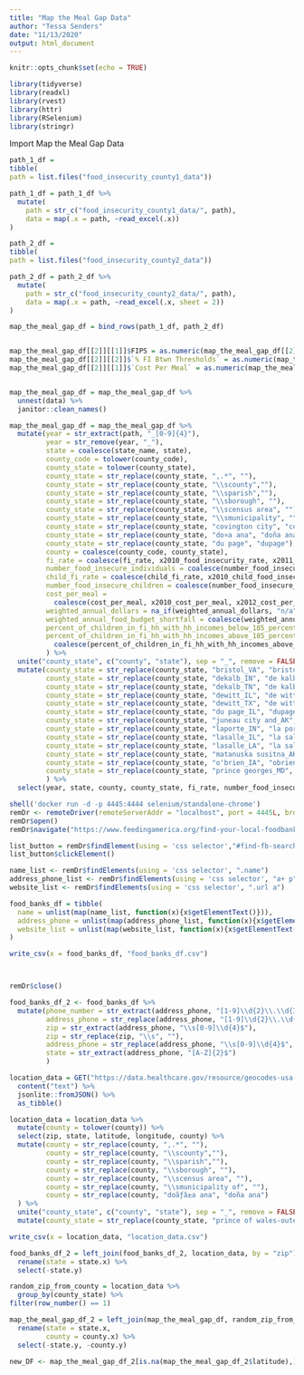 ```yaml
---
title: "Map the Meal Gap Data"
author: "Tessa Senders"
date: "11/13/2020"
output: html_document
---
```


```r
knitr::opts_chunk$set(echo = TRUE)
```

```r
library(tidyverse)
library(readxl)
library(rvest)
library(httr)
library(RSelenium)
library(stringr)
```

Import Map the Meal Gap Data

```r
path_1_df = 
tibble(
path = list.files("food_insecurity_county1_data"))

path_1_df = path_1_df %>%
  mutate(
    path = str_c("food_insecurity_county1_data/", path),
    data = map(.x = path, ~read_excel(.x))
)

path_2_df = 
tibble(
path = list.files("food_insecurity_county2_data"))

path_2_df = path_2_df %>%
  mutate(
    path = str_c("food_insecurity_county2_data/", path),
    data = map(.x = path, ~read_excel(.x, sheet = 2))
)

map_the_meal_gap_df = bind_rows(path_1_df, path_2_df)


map_the_meal_gap_df[[2]][[1]]$FIPS = as.numeric(map_the_meal_gap_df[[2]][[1]]$FIPS)
map_the_meal_gap_df[[2]][[2]]$`% FI Btwn Thresholds` = as.numeric(map_the_meal_gap_df[[2]][[2]]$`% FI Btwn Thresholds`)
map_the_meal_gap_df[[2]][[1]]$`Cost Per Meal` = as.numeric(map_the_meal_gap_df[[2]][[1]]$`Cost Per Meal`)


map_the_meal_gap_df = map_the_meal_gap_df %>%
  unnest(data) %>%
  janitor::clean_names() 

map_the_meal_gap_df = map_the_meal_gap_df %>%
  mutate(year = str_extract(path, "_[0-9]{4}"),
         year = str_remove(year, "_"),
         state = coalesce(state_name, state),
         county_code = tolower(county_code),
         county_state = tolower(county_state),
         county_state = str_replace(county_state, ",.*", ""),
         county_state = str_replace(county_state, "\\scounty",""),
         county_state = str_replace(county_state, "\\sparish",""),
         county_state = str_replace(county_state, "\\sborough", ""),
         county_state = str_replace(county_state, "\\scensus area", ""),
         county_state = str_replace(county_state, "\\smunicipality", ""),
         county_state = str_replace(county_state, "covington city", "covington"),
         county_state = str_replace(county_state, "do¤a ana", "doña ana"),
         county_state = str_replace(county_state, "du page", "dupage"),
         county = coalesce(county_code, county_state),
         fi_rate = coalesce(fi_rate, x2010_food_insecurity_rate, x2011_food_insecurity_rate, x2012_food_insecurity_rate, x2013_food_insecurity_rate, x2014_food_insecurity_rate, x2015_food_insecurity_rate, x2016_food_insecurity_rate, x2017_food_insecurity_rate),
         number_food_insecure_individuals = coalesce(number_food_insecure_individuals, number_of_food_insecure_persons_in_2010, number_of_food_insecure_persons_in_2011, number_of_food_insecure_persons_in_2012, number_of_food_insecure_persons_in_2013, number_of_food_insecure_persons_in_2014, number_of_food_insecure_persons_in_2015, number_of_food_insecure_persons_in_2016, number_of_food_insecure_persons_in_2017),
         child_fi_rate = coalesce(child_fi_rate, x2010_child_food_insecurity_rate, x2011_child_food_insecurity_rate, x2012_child_food_insecurity_rate, as.numeric(x2013_child_food_insecurity_rate), x2014_child_food_insecurity_rate, x2015_child_food_insecurity_rate, x2016_child_food_insecurity_rate, x2017_child_food_insecurity_rate),
         number_food_insecure_children = coalesce(number_food_insecure_children, number_of_food_insecure_children_in_2010, number_of_food_insecure_children_in_2011, number_of_food_insecure_children_in_2012, number_of_food_insecure_children_in_2013, number_of_food_insecure_children_in_2014, number_of_food_insecure_children_in_2015, number_of_food_insecure_children_in_2016, number_of_food_insecure_children_in_2017),
         cost_per_meal =
           coalesce(cost_per_meal, x2010_cost_per_meal, x2012_cost_per_meal, x2013_cost_per_meal, x2014_cost_per_meal, x2015_cost_per_meal, x2016_cost_per_meal, x2017_cost_per_meal),
         weighted_annual_dollars = na_if(weighted_annual_dollars, "n/a"),
         weighted_annual_food_budget_shortfall = coalesce(weighted_annual_food_budget_shortfall, as.numeric(weighted_annual_dollars), x2010_weighted_annual_food_budget_shortfall, x2012_weighted_annual_food_budget_shortfall, x2013_weighted_annual_food_budget_shortfall, x2014_weighted_annual_food_budget_shortfall, x2015_weighted_annual_food_budget_shortfall, x2016_weighted_annual_food_budget_shortfall, x2017_weighted_annual_food_budget_shortfall),
         percent_of_children_in_fi_hh_with_hh_incomes_below_185_percent_fpl = coalesce(percent_food_insecure_children_in_hh_w_hh_incomes_below_185_fpl,percent_of_children_in_fi_hh_with_hh_incomes_at_or_below_185_percent_fpl, percent_food_insecure_children_in_hh_w_hh_incomes_below_185_fpl_in_2012, as.numeric(percent_food_insecure_children_in_hh_w_hh_incomes_below_185_fpl_in_2013), percent_food_insecure_children_in_hh_w_hh_incomes_below_185_fpl_in_2014, percent_food_insecure_children_in_hh_w_hh_incomes_below_185_fpl_in_2015, percent_food_insecure_children_in_hh_w_hh_incomes_below_185_fpl_in_2016, percent_food_insecure_children_in_hh_w_hh_incomes_below_185_fpl_in_2017),
         percent_of_children_in_fi_hh_with_hh_incomes_above_185_percent_fpl =
           coalesce(percent_of_children_in_fi_hh_with_hh_incomes_above_185_percent_fpl, percent_of_food_insecure_children_in_hh_w_hh_incomes_above_185_fpl, percent_food_insecure_children_in_hh_w_hh_incomes_above_185_fpl_in_2012, as.numeric(percent_food_insecure_children_in_hh_w_hh_incomes_above_185_fpl_in_2013), percent_food_insecure_children_in_hh_w_hh_incomes_above_185_fpl_in_2014, percent_food_insecure_children_in_hh_w_hh_incomes_above_185_fpl_in_2015, percent_food_insecure_children_in_hh_w_hh_incomes_above_185_fpl_in_2016, percent_food_insecure_children_in_hh_w_hh_incomes_above_185_fpl_in_2017),
         ) %>%
  unite("county_state", c("county", "state"), sep = "_", remove = FALSE) %>%
  mutate(county_state = str_replace(county_state, "bristol_VA", "bristol city_VA"),
         county_state = str_replace(county_state, "dekalb_IN", "de kalb_IN"),
         county_state = str_replace(county_state, "dekalb_TN", "de kalb_TN"),
         county_state = str_replace(county_state, "dewitt_IL", "de witt_IL"),
         county_state = str_replace(county_state, "dewitt_TX", "de witt_TX"),
         county_state = str_replace(county_state, "du page_IL", "dupage_IL"),
         county_state = str_replace(county_state, "juneau city and_AK", "city and of juneau_AK"),
         county_state = str_replace(county_state, "laporte_IN", "la porte_IN"),
         county_state = str_replace(county_state, "lasalle_IL", "la salle_IL"),
         county_state = str_replace(county_state, "lasalle_LA", "la salle_LA"),
         county_state = str_replace(county_state, "matanuska susitna_AK", "matanuska-susitna_AK"),
         county_state = str_replace(county_state, "o'brien_IA", "obrien_IA"),
         county_state = str_replace(county_state, "prince georges_MD", "prince george's_MD")
         ) %>%
  select(year, state, county, county_state, fi_rate, number_food_insecure_individuals, low_threshold_in_state, low_threshold_type, high_threshold_in_state, high_threshold_type, percent_fi_low_threshold, percent_fi_btwn_thresholds, percent_fi_high_threshold, weighted_annual_food_budget_shortfall, cost_per_meal, child_fi_rate, number_food_insecure_children, percent_of_children_in_fi_hh_with_hh_incomes_below_185_percent_fpl, percent_of_children_in_fi_hh_with_hh_incomes_above_185_percent_fpl) 
```


```r
shell('docker run -d -p 4445:4444 selenium/standalone-chrome')
remDr <- remoteDriver(remoteServerAddr = "localhost", port = 4445L, browserName = "chrome")
remDr$open()
remDr$navigate("https://www.feedingamerica.org/find-your-local-foodbank")

list_button = remDr$findElement(using = 'css selector',"#find-fb-search-form a")
list_button$clickElement()

name_list <- remDr$findElements(using = 'css selector', ".name")
address_phone_list <- remDr$findElements(using = 'css selector', "a+ p")
website_list <- remDr$findElements(using = 'css selector', ".url a")

food_banks_df = tibble(
  name = unlist(map(name_list, function(x){x$getElementText()})),
  address_phone = unlist(map(address_phone_list, function(x){x$getElementText()})),
  website_list = unlist(map(website_list, function(x){x$getElementText()}))
)

write_csv(x = food_banks_df, "food_banks_df.csv")



remDr$close()
```


```r

food_banks_df_2 <- food_banks_df %>%
  mutate(phone_number = str_extract(address_phone, "[1-9]\\d{2}\\.\\d{3}\\.\\d{4}"),
         address_phone = str_replace(address_phone, "[1-9]\\d{2}\\.\\d{3}\\.\\d{4}", ""),
         zip = str_extract(address_phone, "\\s[0-9]\\d{4}$"),
         zip = str_replace(zip, "\\s", ""),
         address_phone = str_replace(address_phone, "\\s[0-9]\\d{4}$", ""),
         state = str_extract(address_phone, "[A-Z]{2}$")
         )
```


```r
location_data = GET("https://data.healthcare.gov/resource/geocodes-usa-with-counties.json",  query = list("$limit" = 42522)) %>% 
  content("text") %>%
  jsonlite::fromJSON() %>%
  as_tibble() 

location_data = location_data %>%
  mutate(county = tolower(county)) %>%
  select(zip, state, latitude, longitude, county) %>%
  mutate(county = str_replace(county, ",.*", ""),
         county = str_replace(county, "\\scounty",""),
         county = str_replace(county, "\\sparish",""),
         county = str_replace(county, "\\sborough", ""),
         county = str_replace(county, "\\scensus area", ""),
         county = str_replace(county, "\\smunicipality of", ""),
         county = str_replace(county, "doãƒâ±a ana", "doña ana")
  ) %>%
  unite("county_state", c("county", "state"), sep = "_", remove = FALSE) %>%
  mutate(county_state = str_replace(county_state, "prince of wales-outer ketchikan_AK", "prince of wales-hyder_AK"))

write_csv(x = location_data, "location_data.csv")

```

```r

food_banks_df_2 = left_join(food_banks_df_2, location_data, by = "zip") %>%
  rename(state = state.x) %>%
  select(-state.y)

random_zip_from_county = location_data %>%
  group_by(county_state) %>%
filter(row_number() == 1)

map_the_meal_gap_df_2 = left_join(map_the_meal_gap_df, random_zip_from_county, by = "county_state") %>%
  rename(state = state.x,
         county = county.x) %>%
  select(-state.y, -county.y)

new_DF <- map_the_meal_gap_df_2[is.na(map_the_meal_gap_df_2$latitude),]
```




